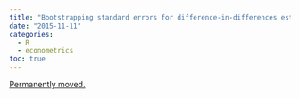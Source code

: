 ```yaml
---
title: "Bootstrapping standard errors for difference-in-differences estimation with R"
date: "2015-11-11"
categories:
  - R
  - econometrics
toc: true
---
```


[Permanently moved.](../../posts/2015-11-11-bootstrapping-did-with-r.qmd)
